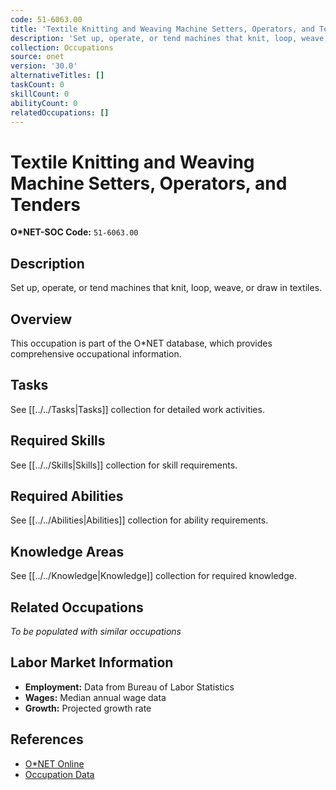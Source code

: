 ```yaml
---
code: 51-6063.00
title: 'Textile Knitting and Weaving Machine Setters, Operators, and Tenders'
description: 'Set up, operate, or tend machines that knit, loop, weave, or draw in textiles.'
collection: Occupations
source: onet
version: '30.0'
alternativeTitles: []
taskCount: 0
skillCount: 0
abilityCount: 0
relatedOccupations: []
---
```

# Textile Knitting and Weaving Machine Setters, Operators, and Tenders

**O*NET-SOC Code:** `51-6063.00`

## Description

Set up, operate, or tend machines that knit, loop, weave, or draw in textiles.

## Overview

This occupation is part of the O*NET database, which provides comprehensive occupational information.

## Tasks

See [[../../Tasks|Tasks]] collection for detailed work activities.

## Required Skills

See [[../../Skills|Skills]] collection for skill requirements.

## Required Abilities

See [[../../Abilities|Abilities]] collection for ability requirements.

## Knowledge Areas

See [[../../Knowledge|Knowledge]] collection for required knowledge.

## Related Occupations

*To be populated with similar occupations*

## Labor Market Information

- **Employment:** Data from Bureau of Labor Statistics
- **Wages:** Median annual wage data
- **Growth:** Projected growth rate

## References

- [O*NET Online](https://www.onetonline.org/link/summary/51-6063.00)
- [Occupation Data](https://www.onetcenter.org/)
